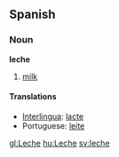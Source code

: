 == Spanish ==
=== Noun ===
'''leche'''

# [[milk]]

==== Translations ====
*[[Interlingua]]: [[lacte]]
*Portuguese: [[leite]]

[[gl:Leche]]
[[hu:Leche]]
[[sv:leche]]